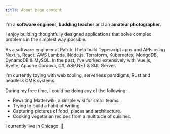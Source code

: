 ```yaml
---
title: About page content
---
```



I'm a **software engineer**, **budding teacher** and an **amateur photographer**.

I enjoy building thoughtfully designed applications that solve complex problems in the simplest way possible.

As a software engineer at <Link href="https://patch.com" target="_blank">Patch</Link>, I help build Typescript apps and APIs using Next.js, React, AWS Lambda, Node.js, Terraform, Kubernetes, MongoDB, DynamoDB & MySQL.
In the past, I've worked extensively with Vue.js, Svelte, Apache Cordova, C#, ASP.NET & SQL Server.

I'm currently toying with web tooling, serverless paradigms, Rust and headless CMS systems.

During my free time, I could be doing any of the following:

- Rewriting <Link href="https://github.com/Matterwiki/Matterwiki/tree/refactor" target="_blank">Matterwiki</Link>, a simple wiki for small teams.
- Trying to build a habit of <Link href="/posts">writing</Link>.
- Capturing <Link href="https://www.instagram.com/krishwader" target="_blank">pictures of food, places and architecture</Link>.
- Cooking vegetarian recipes from a multitude of cuisines.

I currently live in Chicago. 📌

<SocialLinks />
